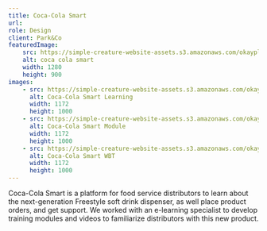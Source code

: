 ```yaml
---
title: Coca-Cola Smart
url:
role: Design
client: Park&Co
featuredImage:
    src: https://simple-creature-website-assets.s3.amazonaws.com/okayplus/projects/coca-cola-smart/coca-cola-smart.jpg
    alt: coca cola smart
    width: 1280
    height: 900
images:
    - src: https://simple-creature-website-assets.s3.amazonaws.com/okayplus/projects/coca-cola-smart/GMARIE9783_Learning_v3.jpg
      alt: Coca-Cola Smart Learning
      width: 1172
      height: 1000
    - src: https://simple-creature-website-assets.s3.amazonaws.com/okayplus/projects/coca-cola-smart/GMARIE9783_Module_v2.jpg
      alt: Coca-Cola Smart Module
      width: 1172
      height: 1000
    - src: https://simple-creature-website-assets.s3.amazonaws.com/okayplus/projects/coca-cola-smart/GMARIE9783_WBT_v2.jpg
      alt: Coca-Cola Smart WBT
      width: 1172
      height: 1000
---
```


Coca-Cola Smart is a platform for food service distributors to learn about the next-generation Freestyle soft drink dispenser, as well place product orders, and get support. We worked with an e-learning specialist to develop training modules and videos to familiarize distributors with this new product.
